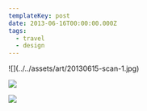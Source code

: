 ```yaml
---
templateKey: post
date: 2013-06-16T00:00:00.000Z
tags:
  - travel
  - design
---
```

<div className="max-w-[400px]">
  ![](../../assets/art/20130615-scan-1.jpg)
</div>

![](../../assets/art/20130615-scan-2.jpg)

![](../../assets/art/20130615-scan-3.jpg)